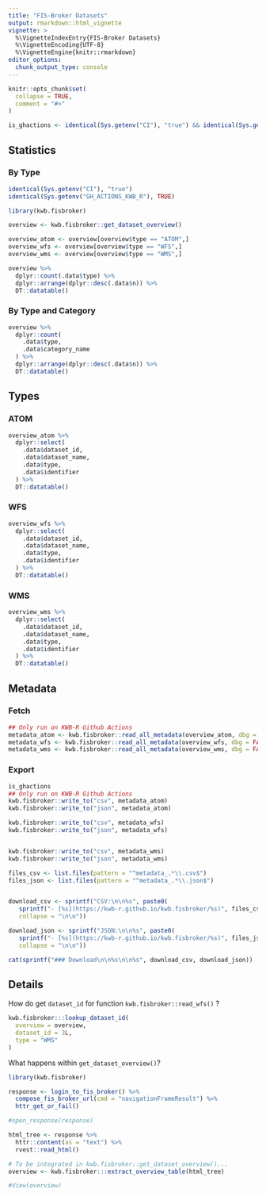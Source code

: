 ```yaml
---
title: "FIS-Broker Datasets"
output: rmarkdown::html_vignette
vignette: >
  %\VignetteIndexEntry{FIS-Broker Datasets}
  %\VignetteEncoding{UTF-8}
  %\VignetteEngine{knitr::rmarkdown}
editor_options: 
  chunk_output_type: console
---
```


```r
knitr::opts_chunk$set(
  collapse = TRUE,
  comment = "#>"
)

is_ghactions <- identical(Sys.getenv("CI"), "true") && identical(Sys.getenv("GH_ACTIONS_KWB_R"), TRUE)

```

## Statistics

### By Type

```r
identical(Sys.getenv("CI"), "true")
identical(Sys.getenv("GH_ACTIONS_KWB_R"), TRUE)

library(kwb.fisbroker)

overview <- kwb.fisbroker::get_dataset_overview()

overview_atom <- overview[overview$type == "ATOM",]
overview_wfs <- overview[overview$type == "WFS",]
overview_wms <- overview[overview$type == "WMS",]

overview %>%  
  dplyr::count(.data$type) %>% 
  dplyr::arrange(dplyr::desc(.data$n)) %>% 
  DT::datatable()
```

### By Type and Category

```r
overview %>%  
  dplyr::count(
    .data$type,
    .data$category_name
  ) %>% 
  dplyr::arrange(dplyr::desc(.data$n)) %>% 
  DT::datatable()
```


## Types 

### ATOM

```r
overview_atom %>%
  dplyr::select(
    .data$dataset_id,
    .data$dataset_name,
    .data$type,
    .data$identifier
  ) %>% 
  DT::datatable()
```  

### WFS

```r
overview_wfs %>%
  dplyr::select(
    .data$dataset_id,
    .data$dataset_name,
    .data$type,
    .data$identifier
  ) %>% 
  DT::datatable()
```  

### WMS

```r
overview_wms %>%
  dplyr::select(
    .data$dataset_id,
    .data$dataset_name,
    .data$type,
    .data$identifier
  ) %>% 
  DT::datatable()
```  


## Metadata


### Fetch 

```r

## Only run on KWB-R Github Actions
metadata_atom <- kwb.fisbroker::read_all_metadata(overview_atom, dbg = FALSE)
metadata_wfs <- kwb.fisbroker::read_all_metadata(overview_wfs, dbg = FALSE)
metadata_wms <- kwb.fisbroker::read_all_metadata(overview_wms, dbg = FALSE)
```

### Export

```r
is_ghactions
## Only run on KWB-R Github Actions
kwb.fisbroker::write_to("csv", metadata_atom)
kwb.fisbroker::write_to("json", metadata_atom)

kwb.fisbroker::write_to("csv", metadata_wfs)
kwb.fisbroker::write_to("json", metadata_wfs)


kwb.fisbroker::write_to("csv", metadata_wms)
kwb.fisbroker::write_to("json", metadata_wms)
```


```r
files_csv <- list.files(pattern = "^metadata_.*\\.csv$")
files_json <- list.files(pattern = "^metadata_.*\\.json$")


download_csv <- sprintf("CSV:\n\n%s", paste0(
   sprintf("- [%s](https://kwb-r.github.io/kwb.fisbroker/%s)", files_csv, files_csv),
   collapse = "\n\n"))

download_json <- sprintf("JSON:\n\n%s", paste0(
   sprintf("- [%s](https://kwb-r.github.io/kwb.fisbroker/%s)", files_json, files_json),
   collapse = "\n\n"))

cat(sprintf("### Download\n\n%s\n\n%s", download_csv, download_json))
```

## Details

How do get `dataset_id` for function `kwb.fisbroker::read_wfs()` ?


```r
kwb.fisbroker:::lookup_dataset_id(
  overview = overview, 
  dataset_id = 3L, 
  type = "WMS"
)
```


What happens within `get_dataset_overview()`?

```r
library(kwb.fisbroker)

response <- login_to_fis_broker() %>%
  compose_fis_broker_url(cmd = "navigationFrameResult") %>%
  httr_get_or_fail()

#open_response(response)

html_tree <- response %>%
  httr::content(as = "text") %>%
  rvest::read_html()

# To be integrated in kwb.fisbroker::get_dataset_overview()...
overview <- kwb.fisbroker:::extract_overview_table(html_tree)

#View(overview)
```
